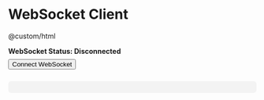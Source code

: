 # WebSocket Client

@custom/html

<div id="ws-status" style="margin-bottom: 8px; font-weight: bold;">
  WebSocket Status: <span id="ws-connection">Disconnected</span>
</div>
<button id="ws-connect" style="margin-bottom: 10px;">Connect WebSocket</button>
<pre id="ws-output" style="background-color: #f3f3f3; padding: 12px; border-radius: 6px; max-height: 300px; overflow-y: auto;"></pre>

<script>
  let socket;
  const wsUrl = 'wss://api.sandbox.altpay.uk/ws/client';

  document.getElementById('ws-connect').addEventListener('click', () => {
    const token = prompt("Enter your wsToken (from v2/auth/token response):");

    if (!token) {
      alert("Token is required to connect.");
      return;
    }

    socket = new WebSocket(wsUrl + '?token=' + encodeURIComponent(token));

    const status = document.getElementById('ws-connection');
    const output = document.getElementById('ws-output');
    output.textContent = '';

    socket.onopen = () => {
      status.textContent = 'Connected';
      status.style.color = 'green';
    };

    socket.onmessage = (event) => {
      output.textContent += "Received:\\n" + event.data + "\\n\\n";
      output.scrollTop = output.scrollHeight;
    };

    socket.onerror = (err) => {
      console.error('WebSocket Error', err);
      output.textContent += "Error: " + (err.message || err) + "\\n";
    };

    socket.onclose = () => {
      status.textContent = 'Disconnected';
      status.style.color = 'red';
    };
  });
</script>

